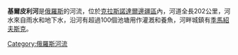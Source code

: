 '''基爾皮利河'''是[[俄羅斯|俄羅斯]]的河流，位於[[克拉斯諾達爾邊疆區|克拉斯諾達爾邊疆區]]內，河道全長202公里，河水來自雨水和地下水，沿河有超過100個池塘用作灌漑和養魚，河畔城鎮有[[季馬紹夫斯克|季馬紹夫斯克]]。

[[Category:俄羅斯河流|Category:俄羅斯河流]]

{{Russia-geo-stub}}